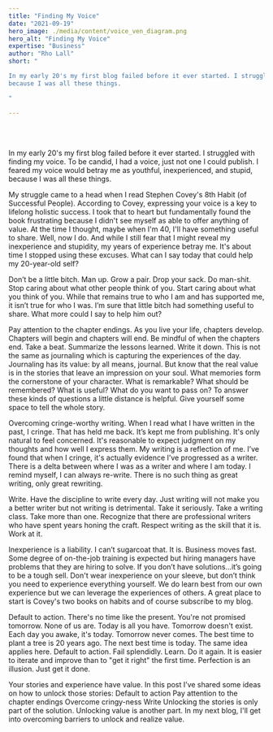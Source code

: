 ```yaml
---
title: "Finding My Voice"
date: "2021-09-19"
hero_image: ./media/content/voice_ven_diagram.png
hero_alt: "Finding My Voice"
expertise: "Business"
author: "Rho Lall"
short: "

In my early 20's my first blog failed before it ever started. I struggled with finding my voice. To be candid, I had a voice, just not one I could publish. I feared my voice would betray me as youthful, inexperienced, and stupid,
because I was all these things. 

"

---
```

<br/>
<br/>


In my early 20's my first blog failed before it ever started. I struggled with finding my voice. To be candid, I had a voice, just not one I could publish. I feared my voice would betray me as youthful, inexperienced, and stupid,
because I was all these things. 

My struggle came to a head when I read Stephen Covey's 8th Habit (of Successful People). According to Covey, expressing your voice is a key to lifelong holistic success. I took that to heart but fundamentally found the book frustrating because I didn't see myself as able to offer anything of value.  At the time I thought, maybe when I'm 40, I'll have something useful to share. Well, now I do. And while I still fear that I might reveal my inexperience and stupidity, my years of experience betray me. It's about time I stopped using these excuses. 
What can I say today that could help my 20-year-old self?

Don’t be a little bitch. Man up. Grow a pair. Drop your sack. Do man-shit. Stop caring about what other people think of you. Start caring about what you think of you. 
While that remains true to who I am and has supported me, it isn’t true for who I was. I’m sure that little bitch had something useful to share. What more could I say to help him out?

Pay attention to the chapter endings. As you live your life, chapters develop. Chapters will begin and chapters will end. Be mindful of when the chapters end. Take a beat. Summarize the lessons learned. Write it down. This is not the same as journaling which is capturing the experiences of the day. Journaling has its value: by all means, journal. But know that the real value is in the stories that leave an impression on your soul. What memories form the cornerstone of your character. What is remarkable? What should be remembered? What is useful? What do you want to pass on? To answer these kinds of questions a little distance is helpful. Give yourself some space to tell the whole story.

Overcoming cringe-worthy writing. When I read what I have written in the past, I cringe. That has held me back. It’s kept me from publishing. It's only natural to feel concerned. It's reasonable to expect judgment on my thoughts and how well I express them. My writing is a reflection of me.  I’ve found that when I cringe, it's actually evidence I’ve progressed as a writer. There is a delta between where I was as a writer and where I am today. I remind myself, I can always re-write. There is no such thing as great writing, only great rewriting.

Write. Have the discipline to write every day. Just writing will not make you a better writer but not writing is detrimental. Take it seriously. Take a writing class. Take more than one. Recognize that there are professional writers who have spent years honing the craft.  Respect writing as the skill that it is. Work at it.

Inexperience is a liability. I can’t sugarcoat that. It is. Business moves fast. Some degree of on-the-job training is expected but hiring managers have problems that they are hiring to solve. If you don’t have solutions...it’s going to be a tough sell. Don't wear inexperience on your sleeve, but don’t think you need to experience everything yourself. We do learn best from our own experience but we can leverage the experiences of others. A great place to start is Covey's two books on habits and of course subscribe to my blog.

Default to action. There's no time like the present. You're not promised tomorrow. None of us are. Today is all you have. Tomorrow doesn't exist. Each day you awake, it's today. Tomorrow never comes. The best time to plant a tree is 20 years ago. The next best time is today. The same idea applies here.
Default to action. Fail splendidly. Learn. Do it again. It is easier to iterate and improve than to "get it right" the first time. Perfection is an illusion. Just get it done.

Your stories and experience have value. In this post I’ve shared some ideas on how to unlock those stories:
Default to action
Pay attention to the chapter endings
Overcome cringy-ness
Write
Unlocking the stories is only part of the solution. Unlocking value is another part. In my next blog, I'll get into overcoming barriers to unlock and realize value.

